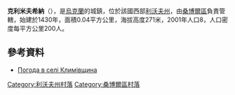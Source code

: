 {{coord|49|37|16|N|23|19|0|E|scale:100000|display=title}}

'''克利米夫希納'''（{{lang-uk|Климівщина}}），是[[烏克蘭|烏克蘭]]的城鎮，位於該國西部[[利沃夫州|利沃夫州]]，由[[桑博爾區|桑博爾區]]負責管轄，始建於1430年，面積0.04平方公里，海拔高度271米，2001年人口8，人口密度每平方公里200人。

==參考資料==
* [http://weather.in.ua/ua/l'vovskaja/10684 Погода в селі Климівщина]{{Wayback|url=http://weather.in.ua/ua/l'vovskaja/10684 |date=20111221151834 }}

[[Category:利沃夫州村落|Category:利沃夫州村落]]
[[Category:桑博爾區村落|Category:桑博爾區村落]]


{{Lviv-geo-stub}}